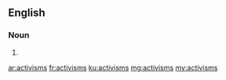 ==English==

===Noun===
{{head|en|plural}}

# {{plural of|activism|lang=en}}

[[ar:activisms]]
[[fr:activisms]]
[[ku:activisms]]
[[mg:activisms]]
[[my:activisms]]